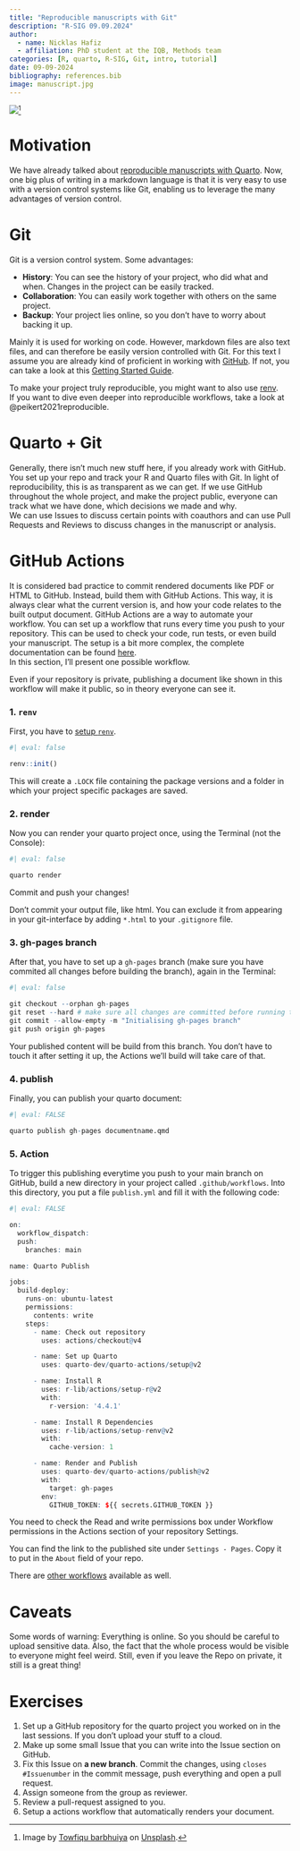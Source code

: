 ```yaml
---
title: "Reproducible manuscripts with Git"
description: "R-SIG 09.09.2024"
author: 
  - name: Nicklas Hafiz
  - affiliation: PhD student at the IQB, Methods team
categories: [R, quarto, R-SIG, Git, intro, tutorial]
date: 09-09-2024
bibliography: references.bib
image: manuscript.jpg
---
```


![](manuscript.jpg)[^1]

[^1]: Image by [Towfiqu barbhuiya](https://unsplash.com/de/@towfiqu999999?utm_content=creditCopyText&utm_medium=referral&utm_source=unsplash) on [Unsplash](https://unsplash.com/de/fotos/eine-nahaufnahme-eines-papierstapels-auf-einem-tisch-KKHs1e2yiwc?utm_content=creditCopyText&utm_medium=referral&utm_source=unsplash).

# Motivation

We have already talked about [reproducible manuscripts with Quarto](https://iqb-research.github.io/IQB-Methods/docs/r_sig/24_07_15_quarto_1/). Now, one big plus of writing in a markdown language is that it is very easy to use with a version control systems like Git, enabling us to leverage the many advantages of version control.

# Git

Git is a version control system. Some advantages:

-   **History**: You can see the history of your project, who did what and when. Changes in the project can be easily tracked.
-   **Collaboration**: You can easily work together with others on the same project.
-   **Backup**: Your project lies online, so you don't have to worry about backing it up.

Mainly it is used for working on code. However, markdown files are also text files, and can therefore be easily version controlled with Git. For this text I assume you are already kind of proficient in working with [GitHub](https://github.com/). If not, you can take a look at this [Getting Started Guide](https://docs.github.com/en/get-started/start-your-journey/hello-world).

::: callout-tip
To make your project truly reproducible, you might want to also use [renv](https://iqb-research.github.io/IQB-Methods/docs/r_sig/23_11_06_renv/).\
If you want to dive even deeper into reproducible workflows, take a look at @peikert2021reproducible.
:::

# Quarto + Git

Generally, there isn't much new stuff here, if you already work with GitHub. You set up your repo and track your R and Quarto files with Git. In light of reproducibility, this is as transparent as we can get. If we use GitHub throughout the whole project, and make the project public, everyone can track what we have done, which decisions we made and why.\
We can use Issues to discuss certain points with coauthors and can use Pull Requests and Reviews to discuss changes in the manuscript or analysis.

# GitHub Actions

It is considered bad practice to commit rendered documents like PDF or HTML to GitHub. Instead, build them with GitHub Actions. This way, it is always clear what the current version is, and how your code relates to the built output document. GitHub Actions are a way to automate your workflow. You can set up a workflow that runs every time you push to your repository. This can be used to check your code, run tests, or even build your manuscript. The setup is a bit more complex, the complete documentation can be found [here](https://quarto.org/docs/publishing/github-pages.html).\
In this section, I'll present one possible workflow.

::: callout-warning
Even if your repository is private, publishing a document like shown in this workflow will make it public, so in theory everyone can see it.
:::

### 1. `renv`

First, you have to [setup `renv`](https://iqb-research.github.io/IQB-Methods/docs/r_sig/23_11_06_renv/).

```r
#| eval: false

renv::init()
```

This will create a `.LOCK` file containing the package versions and a folder in which your project specific packages are saved.

### 2. render

Now you can render your quarto project once, using the Terminal (not the Console):

```r
#| eval: false

quarto render
```

Commit and push your changes!

::: {callout-tip}
Don't commit your output file, like html. You can exclude it from appearing in your git-interface by adding `*.html` to your `.gitignore` file.
:::

### 3. gh-pages branch

After that, you have to set up a `gh-pages` branch (make sure you have commited all changes before building the branch), again in the Terminal:

```r
#| eval: false

git checkout --orphan gh-pages
git reset --hard # make sure all changes are committed before running this!
git commit --allow-empty -m "Initialising gh-pages branch"
git push origin gh-pages
```

Your published content will be build from this branch. You don't have to touch it after setting it up, the Actions we'll build will take care of that.

### 4. publish

Finally, you can publish your quarto document:

```r
#| eval: FALSE

quarto publish gh-pages documentname.qmd
```

### 5. Action

To trigger this publishing everytime you push to your main branch on GitHub, build a new directory in your project called `.github/workflows`. Into this directory, you put a file `publish.yml` and fill it with the following code:

```r
#| eval: FALSE

on:
  workflow_dispatch:
  push:
    branches: main

name: Quarto Publish

jobs:
  build-deploy:
    runs-on: ubuntu-latest
    permissions:
      contents: write
    steps:
      - name: Check out repository
        uses: actions/checkout@v4

      - name: Set up Quarto
        uses: quarto-dev/quarto-actions/setup@v2

      - name: Install R
        uses: r-lib/actions/setup-r@v2
        with:
          r-version: '4.4.1'

      - name: Install R Dependencies
        uses: r-lib/actions/setup-renv@v2
        with:
          cache-version: 1

      - name: Render and Publish
        uses: quarto-dev/quarto-actions/publish@v2
        with:
          target: gh-pages
        env:
          GITHUB_TOKEN: ${{ secrets.GITHUB_TOKEN }}
```

::: callout-important
You need to check the Read and write permissions box under Workflow permissions in the Actions section of your repository Settings.
:::

::: callout-tip
You can find the link to the published site under `Settings - Pages`. Copy it to put in the `About` field of your repo.
:::

::: callout-note
There are [other workflows](https://quarto.org/docs/publishing/github-pages.html#github-action) available as well.
:::

# Caveats

Some words of warning: Everything is online. So you should be careful to upload sensitive data. Also, the fact that the whole process would be visible to everyone might feel weird. Still, even if you leave the Repo on private, it still is a great thing!

# Exercises

1.  Set up a GitHub repository for the quarto project you worked on in the last sessions. If you don't upload your stuff to a cloud.
2.  Make up some small Issue that you can write into the Issue section on GitHub.
3.  Fix this Issue on **a new branch**. Commit the changes, using `closes #Issuenumber` in the commit message, push everything and open a pull request.
4.  Assign someone from the group as reviewer.
5.  Review a pull-request assigned to you.
6.  Setup a actions workflow that automatically renders your document.
